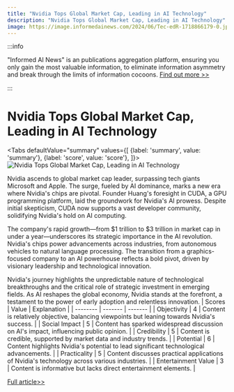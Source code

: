 ```yaml
---
title: "Nvidia Tops Global Market Cap, Leading in AI Technology"
description: "Nvidia Tops Global Market Cap, Leading in AI Technology"
image: https://image.informedainews.com/2024/06/Tec-edR-1718866179-0.jpg
---
```



:::info

"Informed AI News" is an publications aggregation platform, ensuring you only gain the most valuable information, to eliminate information asymmetry and break through the limits of information cocoons.  [Find out more >>](/)

:::

# Nvidia Tops Global Market Cap, Leading in AI Technology


<Tabs
	defaultValue="summary"
	values={[
	{label: 'summary', value: 'summary'},
	{label: 'score', value: 'score'},
]}>
<TabItem value="summary">
<img
  src="https://image.informedainews.com/2024/06/Tec-edR-1718866179-0.jpg"
  alt="Nvidia Tops Global Market Cap, Leading in AI Technology"
/>



Nvidia ascends to global market cap leader, surpassing tech giants Microsoft and Apple. The surge, fueled by AI dominance, marks a new era where Nvidia's chips are pivotal. Founder Huang's foresight in CUDA, a GPU programming platform, laid the groundwork for Nvidia's AI prowess. Despite initial skepticism, CUDA now supports a vast developer community, solidifying Nvidia's hold on AI computing.

The company's rapid growth—from $1 trillion to $3 trillion in market cap in under a year—underscores its strategic importance in the AI revolution. Nvidia's chips power advancements across industries, from autonomous vehicles to natural language processing. The transition from a graphics-focused company to an AI powerhouse reflects a bold pivot, driven by visionary leadership and technological innovation.

Nvidia's journey highlights the unpredictable nature of technological breakthroughs and the critical role of strategic investment in emerging fields. As AI reshapes the global economy, Nvidia stands at the forefront, a testament to the power of early adoption and relentless innovation.
</TabItem>
<TabItem value="score">
	| Scores     | Value   | Explanation |
	| -------- | ------- | ------- |
	| Objectivity  | 4    | Content is relatively objective, balancing viewpoints but leaning towards Nvidia's success.    |
	| Social Impact | 5     | Content has sparked widespread discussion on AI's impact, influencing public opinion.    |
	| Credibility    | 5    | Content is credible, supported by market data and industry trends.    |
	| Potential    | 6    | Content highlights Nvidia's potential to lead significant technological advancements.    |
	| Practicality    | 5    | Content discusses practical applications of Nvidia's technology across various industries.    |
	| Entertainment Value    | 3    | Content is informative but lacks direct entertainment elements.    |
</TabItem>
</Tabs>

[Full article>>](https://www.36kr.com/p/2826003450087938)
